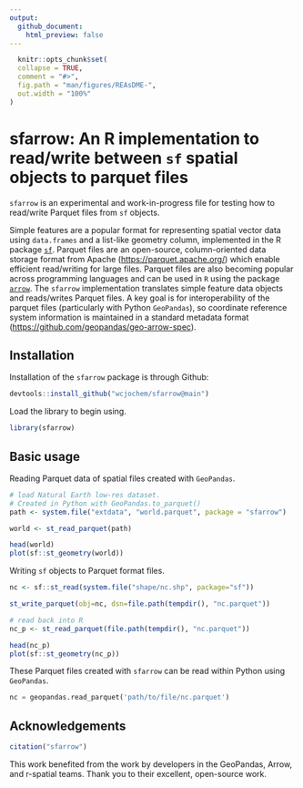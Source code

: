 ```yaml
---
output:
  github_document:
    html_preview: false
---
```


```r
  knitr::opts_chunk$set(
  collapse = TRUE,
  comment = "#>",
  fig.path = "man/figures/REAsDME-",
  out.width = "100%"
)
```

<!-- README.md is generated from README.Rmd. Please edit that file -->

# sfarrow: An R implementation to read/write between `sf` spatial objects to parquet files

`sfarrow` is an experimental and work-in-progress file for testing how to
read/write Parquet files from `sf` objects.

Simple features are a popular format for representing spatial vector data using
`data.frames` and a list-like geometry column, implemented in the R package
[`sf`](https://r-spatial.github.io/sf/). Parquet files are an open-source,
column-oriented data storage format from Apache
([https://parquet.apache.org/](https://parquet.apache.org/)) which enable
efficient read/writing for large files. Parquet files are also becoming popular
across programming languages and can be used in `R` using the package
[`arrow`](https://github.com/apache/arrow/). The `sfarrow` implementation
translates simple feature data objects and reads/writes Parquet files. A key
goal is for interoperability of the parquet files (particularly with Python
`GeoPandas`), so coordinate reference system information is maintained in a
standard metadata format
([https://github.com/geopandas/geo-arrow-spec](https://github.com/geopandas/geo-arrow-spec)).

## Installation
Installation of the `sfarrow` package is through Github:

```r
devtools::install_github("wcjochem/sfarrow@main")
```

Load the library to begin using.
```r
library(sfarrow)
```

## Basic usage

Reading Parquet data of spatial files created with `GeoPandas`.
```r
# load Natural Earth low-res dataset. 
# Created in Python with GeoPandas.to_parquet()
path <- system.file("extdata", "world.parquet", package = "sfarrow")

world <- st_read_parquet(path)

head(world)
plot(sf::st_geometry(world))
```

Writing `sf` objects to Parquet format files.
```r
nc <- sf::st_read(system.file("shape/nc.shp", package="sf"))

st_write_parquet(obj=nc, dsn=file.path(tempdir(), "nc.parquet"))

# read back into R
nc_p <- st_read_parquet(file.path(tempdir(), "nc.parquet"))

head(nc_p)
plot(sf::st_geometry(nc_p))
```

These Parquet files created with `sfarrow` can be read within Python using `GeoPandas`.
```python
nc = geopandas.read_parquet('path/to/file/nc.parquet')
```

## Acknowledgements

```r
citation("sfarrow")
```
This work benefited from the work by developers in the GeoPandas, Arrow, and
r-spatial teams. Thank you to their excellent, open-source work.
